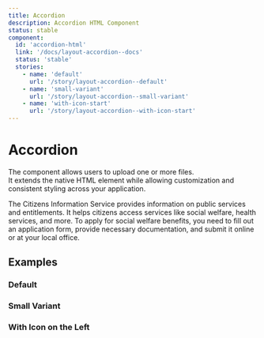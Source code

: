 ```yaml
---
title: Accordion
description: Accordion HTML Component
status: stable
component:
  id: 'accordion-html'
  link: '/docs/layout-accordion--docs'
  status: 'stable'
  stories:
    - name: 'default'
      url: '/story/layout-accordion--default'
    - name: 'small-variant'
      url: '/story/layout-accordion--small-variant'
    - name: 'with-icon-start'
      url: '/story/layout-accordion--with-icon-start'
---
```


# Accordion

The component allows users to upload one or more files.  
It extends the native HTML element while allowing customization and consistent styling across your application.

<Section current="html">

<ComponentPreview>
  <Accordion>
    <AccordionItem label="What is the Citizens Information Service?">
      The Citizens Information Service provides information on public services
      and entitlements. It helps citizens access services like social welfare,
      health services, and more.
    </AccordionItem>
    <AccordionItem label="How can I apply for social welfare benefits?">
      To apply for social welfare benefits, you need to fill out an application
      form, provide necessary documentation, and submit it online or at your
      local office.
    </AccordionItem>
  </Accordion>
</ComponentPreview>

## Examples

### Default

<StorybookFrame
  heightClassName="h-max"
  componentId="accordion-html"
  story="default"
/>

### Small Variant

<StorybookFrame
  heightClassName="h-max"
  componentId="accordion-html"
  story="small-variant"
/>

### With Icon on the Left

<StorybookFrame
  heightClassName="h-max"
  componentId="accordion-html"
  story="with-icon-start"
/>

</Section>
